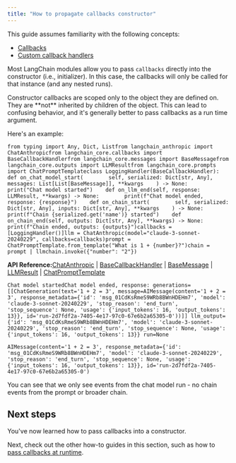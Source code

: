 ```yaml
---
title: "How to propagate callbacks constructor"
---
```


<Info>
  This guide assumes familiarity with the following concepts:

  * [Callbacks](/oss/concepts/callbacks)
  * [Custom callback handlers](/oss/how_to/custom_callbacks)
</Info>

Most LangChain modules allow you to pass `callbacks` directly into the constructor (i.e., initializer). In this case, the callbacks will only be called for that instance (and any nested runs).

<Warning>
  Constructor callbacks are scoped only to the object they are defined on. They are **not** inherited by children of the object. This can lead to confusing behavior, and it's generally better to pass callbacks as a run time argument.
</Warning>

Here's an example:

```
from typing import Any, Dict, Listfrom langchain_anthropic import ChatAnthropicfrom langchain_core.callbacks import BaseCallbackHandlerfrom langchain_core.messages import BaseMessagefrom langchain_core.outputs import LLMResultfrom langchain_core.prompts import ChatPromptTemplateclass LoggingHandler(BaseCallbackHandler):    def on_chat_model_start(        self, serialized: Dict[str, Any], messages: List[List[BaseMessage]], **kwargs    ) -> None:        print("Chat model started")    def on_llm_end(self, response: LLMResult, **kwargs) -> None:        print(f"Chat model ended, response: {response}")    def on_chain_start(        self, serialized: Dict[str, Any], inputs: Dict[str, Any], **kwargs    ) -> None:        print(f"Chain {serialized.get('name')} started")    def on_chain_end(self, outputs: Dict[str, Any], **kwargs) -> None:        print(f"Chain ended, outputs: {outputs}")callbacks = [LoggingHandler()]llm = ChatAnthropic(model="claude-3-sonnet-20240229", callbacks=callbacks)prompt = ChatPromptTemplate.from_template("What is 1 + {number}?")chain = prompt | llmchain.invoke({"number": "2"})
```

**API Reference:**[ChatAnthropic](https://python.langchain.com/api_reference/anthropic/chat_models/langchain_anthropic.chat_models.ChatAnthropic.html) | [BaseCallbackHandler](https://python.langchain.com/api_reference/core/callbacks/langchain_core.callbacks.base.BaseCallbackHandler.html) | [BaseMessage](https://python.langchain.com/api_reference/core/messages/langchain_core.messages.base.BaseMessage.html) | [LLMResult](https://python.langchain.com/api_reference/core/outputs/langchain_core.outputs.llm_result.LLMResult.html) | [ChatPromptTemplate](https://python.langchain.com/api_reference/core/prompts/langchain_core.prompts.chat.ChatPromptTemplate.html)

```
Chat model startedChat model ended, response: generations=[[ChatGeneration(text='1 + 2 = 3', message=AIMessage(content='1 + 2 = 3', response_metadata={'id': 'msg_01CdKsRmeS9WRb8BWnHDEHm7', 'model': 'claude-3-sonnet-20240229', 'stop_reason': 'end_turn', 'stop_sequence': None, 'usage': {'input_tokens': 16, 'output_tokens': 13}}, id='run-2d7fdf2a-7405-4e17-97c0-67e6b2a65305-0'))]] llm_output={'id': 'msg_01CdKsRmeS9WRb8BWnHDEHm7', 'model': 'claude-3-sonnet-20240229', 'stop_reason': 'end_turn', 'stop_sequence': None, 'usage': {'input_tokens': 16, 'output_tokens': 13}} run=None
```

```
AIMessage(content='1 + 2 = 3', response_metadata={'id': 'msg_01CdKsRmeS9WRb8BWnHDEHm7', 'model': 'claude-3-sonnet-20240229', 'stop_reason': 'end_turn', 'stop_sequence': None, 'usage': {'input_tokens': 16, 'output_tokens': 13}}, id='run-2d7fdf2a-7405-4e17-97c0-67e6b2a65305-0')
```

You can see that we only see events from the chat model run - no chain events from the prompt or broader chain.

## Next steps

You've now learned how to pass callbacks into a constructor.

Next, check out the other how-to guides in this section, such as how to [pass callbacks at runtime](/oss/how_to/callbacks_runtime).
